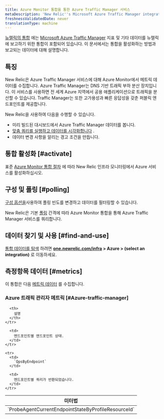 ```yaml
---
title: Azure Monitor 통합을 통한 Azure Traffic Manager 서비스
metaDescription: 'New Relic''s Microsoft Azure Traffic Manager integration: what data it reports and how to enable it.'
freshnessValidatedDate: never
translationType: machine
---
```


[뉴렐릭의 통합](/docs/infrastructure/introduction-infra-monitoring) 에는 [Microsoft Azure Traffic Manager](https://learn.microsoft.com/en-us/azure/traffic-manager) 지표 및 기타 데이터를 뉴렐릭에 보고하기 위한 통합이 포함되어 있습니다. 이 문서에서는 통합을 활성화하는 방법과 보고되는 데이터에 대해 설명합니다.

## 특징

New Relic은 Azure Traffic Manager 서비스에 대해 Azure Monitor에서 메트릭 데이터를 수집합니다. Azure Traffic Manager는 DNS 기반 트래픽 부하 분산 장치입니다. 이 서비스를 사용하면 전 세계 Azure 지역에서 공용 애플리케이션으로 트래픽을 분산할 수 있습니다. Traffic Manager는 또한 고가용성과 빠른 응답성을 갖춘 퍼블릭 엔드포인트를 제공합니다.

New Relic을 사용하여 다음을 수행할 수 있습니다.

* 미리 빌드된 대시보드에서 Azure Traffic Manager 데이터를 봅니다.
* [맞춤 쿼리를 실행하고 데이터를 시각화합니다](/docs/infrastructure/integrations-getting-started/getting-started/use-integration-data-new-relic-insights) .
* 데이터 변경 사항을 알리는 경고 조건을 만듭니다.

## 통합 활성화 [#activate]

표준 [Azure Monitor 통합 절차](/docs/infrastructure/microsoft-azure-integrations/azure-integrations-list/azure-monitor) 에 따라 New Relic 인프라 모니터링에서 Azure 서비스를 활성화하십시오.

## 구성 및 폴링 [#polling]

[구성 옵션을](/docs/infrastructure/microsoft-azure-integrations/azure-integrations-list/azure-monitor/#settings)사용하여 폴링 빈도를 변경하고 데이터를 필터링할 수 있습니다.

New Relic은 기본 [폴링](/docs/infrastructure/microsoft-azure-integrations/azure-integrations-list/azure-monitor/#settings) 간격에 따라 Azure Monitor 통합을 통해 Azure Traffic Manager 서비스를 쿼리합니다.

## 데이터 찾기 및 사용 [#find-and-use]

[통합 데이터를 탐색](/docs/infrastructure/integrations/find-use-infrastructure-integration-data) 하려면 <DNT>**[one.newrelic.com/infra](https://one.newrelic.com/infra) &gt; Azure &gt; (select an integration)**</DNT> 로 이동하세요.

## 측정항목 데이터 [#metrics]

이 통합은 다음 [메트릭 데이터](/docs/infrastructure/integrations-getting-started/getting-started/understand-integration-data-data-types#metric) 를 수집합니다.

### Azure 트래픽 관리자 메트릭 [#Azure-traffic-manager]

<table>
  <thead>
    <tr>
      <th style={{ width: "300px" }}>
        미터법
      </th>

      <th>
        설명
      </th>
    </tr>
  </thead>

  <tbody>
    <tr>
      <td>
        `ProbeAgentCurrentEndpointStateByProfileResourceId`
      </td>

      <td>
        엔드포인트별 엔드포인트 상태.
      </td>
    </tr>

    <tr>
      <td>
        `QpsByEndpoint`
      </td>

      <td>
        엔드포인트별 쿼리가 반환되었습니다.
      </td>
    </tr>
  </tbody>
</table>